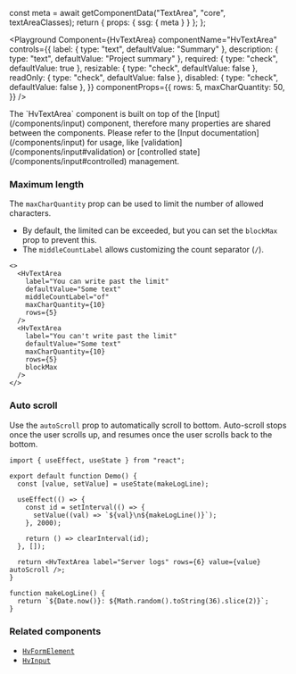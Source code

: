

  const meta = await getComponentData("TextArea", "core", textAreaClasses);
  return { props: { ssg: { meta } } };
};

<Description />

<Page>

<Playground
  Component={HvTextArea}
  componentName="HvTextArea"
  controls={{
    label: { type: "text", defaultValue: "Summary" },
    description: { type: "text", defaultValue: "Project summary" },
    required: { type: "check", defaultValue: true },
    resizable: { type: "check", defaultValue: false },
    readOnly: { type: "check", defaultValue: false },
    disabled: { type: "check", defaultValue: false },
  }}
  componentProps={{
    rows: 5,
    maxCharQuantity: 50,
  }}
/>

<Callout type="info">
  The `HvTextArea` component is built on top of the [Input](/components/input)
  component, therefore many properties are shared between the components. Please
  refer to the [Input documentation](/components/input) for usage, like
  [validation](/components/input#validation) or [controlled
  state](/components/input#controlled) management.
</Callout>

### Maximum length

The `maxCharQuantity` prop can be used to limit the number of allowed characters.

- By default, the limited can be exceeded, but you can set the `blockMax` prop to prevent this.
- The `middleCountLabel` allows customizing the count separator (`/`).

```tsx live
<>
  <HvTextArea
    label="You can write past the limit"
    defaultValue="Some text"
    middleCountLabel="of"
    maxCharQuantity={10}
    rows={5}
  />
  <HvTextArea
    label="You can't write past the limit"
    defaultValue="Some text"
    maxCharQuantity={10}
    rows={5}
    blockMax
  />
</>
```

### Auto scroll

Use the `autoScroll` prop to automatically scroll to bottom. Auto-scroll stops once the user scrolls up, and resumes once the user scrolls back to the bottom.

```tsx live
import { useEffect, useState } from "react";

export default function Demo() {
  const [value, setValue] = useState(makeLogLine);

  useEffect(() => {
    const id = setInterval(() => {
      setValue((val) => `${val}\n${makeLogLine()}`);
    }, 2000);

    return () => clearInterval(id);
  }, []);

  return <HvTextArea label="Server logs" rows={6} value={value} autoScroll />;
}

function makeLogLine() {
  return `${Date.now()}: ${Math.random().toString(36).slice(2)}`;
}
```

### Related components

- [`HvFormElement`](/components/form-element)
- [`HvInput`](/components/input)

</Page>
